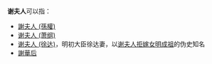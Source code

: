 '''谢夫人'''可以指：
*[[謝夫人_(孫權)|謝夫人 (孫權)]]
*[[谢夫人_(萧纲)|谢夫人 (萧纲)]]
*[[谢夫人_(徐达)|谢夫人 (徐达)]]，明初大臣徐达妻，以[[谢夫人拒嫁女明成祖|谢夫人拒嫁女明成祖]]的伪史知名
*[[謝華后|謝華后]]
{{Disambig|cat=三字封號消歧義}}